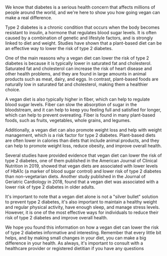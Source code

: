 We know that diabetes is a serious health concern that affects millions of people around the world, and we're here to show you how going vegan can make a real difference.

Type 2 diabetes is a chronic condition that occurs when the body becomes resistant to insulin, a hormone that regulates blood sugar levels. It is often caused by a combination of genetic and lifestyle factors, and is strongly linked to diet and weight. Studies have shown that a plant-based diet can be an effective way to lower the risk of type 2 diabetes.

One of the main reasons why a vegan diet can lower the risk of type 2 diabetes is because it is typically lower in saturated fat and cholesterol. Saturated fat and cholesterol can increase the risk of heart disease and other health problems, and they are found in large amounts in animal products such as meat, dairy, and eggs. In contrast, plant-based foods are naturally low in saturated fat and cholesterol, making them a healthier choice.

A vegan diet is also typically higher in fiber, which can help to regulate blood sugar levels. Fiber can slow the absorption of sugar in the bloodstream, and it can help to keep you feeling full and satisfied for longer, which can help to prevent overeating. Fiber is found in many plant-based foods, such as fruits, vegetables, whole grains, and legumes.

Additionally, a vegan diet can also promote weight loss and help with weight management, which is a risk factor for type 2 diabetes. Plant-based diets are often lower in calories than diets that include animal products, and they can help to promote weight loss, reduce obesity, and improve overall health.

Several studies have provided evidence that vegan diet can lower the risk of type 2 diabetes, one of them published in the American Journal of Clinical Nutrition in 2019, showed that vegan diets are associated with lower levels of HbA1c (a marker of blood sugar control) and lower risk of type 2 diabetes than non-vegetarian diets. Another study published in the Journal of Geriatric Cardiology in 2018, found that a vegan diet was associated with a lower risk of type 2 diabetes in older adults.

It's important to note that a vegan diet alone is not a "silver bullet" solution to prevent type 2 diabetes, it's also important to maintain a healthy weight and regular physical activity, have enough sleep, and manage stress levels. However, it is one of the most effective ways for individuals to reduce their risk of type 2 diabetes and improve overall health.

We hope you found this information on how a vegan diet can lower the risk of type 2 diabetes informative and interesting. Remember that every little bit helps, and by making small changes in your diet, you can make a big difference in your health. As always, it's important to consult with a healthcare  provider or registered dietitian if you have any questions 



